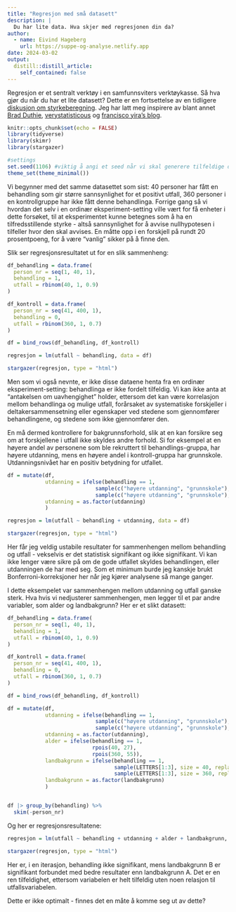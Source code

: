 ```yaml
---
title: "Regresjon med små datasett"
description: |
  Du har lite data. Hva skjer med regresjonen din da?
author:
  - name: Eivind Hageberg
    url: https://suppe-og-analyse.netlify.app
date: 2024-03-02
output:
  distill::distill_article:
    self_contained: false
---
```


Regresjon er et sentralt verktøy i en samfunnsviters verktøykasse. Så hva gjør du når du har et lite datasett? Dette er en fortsettelse av en tidligere [diskusjon om styrkeberegning](https://suppe-og-analyse.netlify.app/posts/2024-01-13-powercalculations/). Jeg har latt meg inspirere av blant annet [Brad Duthie](https://stirlingcodingclub.github.io/simulating_data/index.html#mvtnorm),  [verystatisticous](https://aosmith.rbind.io/2018/08/29/getting-started-simulating-data/#creating-datasets-with-quantiative-and-categorical-variables) og [francisco yira's blog](https://www.franciscoyira.com/post/matching-in-r-part-1/).

```r
knitr::opts_chunk$set(echo = FALSE)
library(tidyverse)
library(skimr)
library(stargazer)

#settings
set.seed(1106) #viktig å angi et seed når vi skal generere tilfeldige data
theme_set(theme_minimal())

```


Vi begynner med det samme datasettet som sist: 40 personer har fått en behandling som gir større sannsynlighet for et positivt utfall, 360 personer i en kontrollgruppe har ikke fått denne behandlinga. Forrige gang så vi hvordan det selv i en ordinær eksperiment-setting ville vært for få enheter i dette forsøket, til at eksperimentet kunne betegnes som å ha en tilfredsstillende styrke - altså sannsynlighet for å avvise nullhypotesen i tilfeller hvor den skal avvises. En måtte opp i en forskjell på rundt 20 prosentpoeng, for å være "vanlig" sikker på å finne den. 

Slik ser regresjonsresultatet ut for en slik sammenheng:

```r
df_behandling = data.frame(
  person_nr = seq(1, 40, 1),
  behandling = 1,
  utfall = rbinom(40, 1, 0.9)
)

df_kontroll = data.frame(
  person_nr = seq(41, 400, 1),
  behandling = 0,
  utfall = rbinom(360, 1, 0.7)
)

df = bind_rows(df_behandling, df_kontroll)

```
```r
regresjon = lm(utfall ~ behandling, data = df)

stargazer(regresjon, type = "html")
```


Men som vi også nevnte, er ikke disse dataene henta fra en ordinær eksperiment-setting: behandlinga er ikke fordelt tilfeldig. Vi kan ikke anta at "antakelsen om uavhengighet" holder, ettersom det kan være korrelasjon mellom behandlinga og mulige utfall, forårsaket av systematiske forskjeller i deltakersammensetning eller egenskaper ved stedene som gjennomfører behandlingene, og stedene som ikke gjennomfører den.

En må dermed kontrollere for bakgrunnsforhold, slik at en kan forsikre seg om at forskjellene i utfall ikke skyldes andre forhold. Si for eksempel at en høyere andel av personene som ble rekruttert til behandlings-gruppa, har høyere utdanning, mens en høyere andel i kontroll-gruppa har grunnskole. Utdanningsnivået har en positiv betydning for utfallet.

```r

df = mutate(df,
            utdanning = ifelse(behandling == 1, 
                            sample(c("høyere utdanning", "grunnskole"), size = 40, replace = TRUE, prob = c(.95, .05)),
                            sample(c("høyere utdanning", "grunnskole"), size = 360, replace = TRUE, prob = c(.05,.95))),
            utdanning = as.factor(utdanning)
            )

regresjon = lm(utfall ~ behandling + utdanning, data = df)

```

```r

stargazer(regresjon, type = "html")
```


Her får jeg veldig ustabile resultater for sammenhengen mellom behandling og utfall - vekselvis er det statistisk signifikant og ikke signifikant. Vi kan ikke lenger være sikre på om de gode utfallet skyldes behandlingen, eller utdanningen de har med seg. Som et minimum burde jeg kanskje brukt Bonferroni-korreksjoner her når jeg kjører analysene så mange ganger. 

I dette eksempelet var sammenhengen mellom utdanning og utfall ganske sterk. Hva hvis vi nedjusterer sammenhengen, men legger til et par andre variabler, som alder og landbakgrunn? Her er et slikt datasett:

```r
df_behandling = data.frame(
  person_nr = seq(1, 40, 1),
  behandling = 1,
  utfall = rbinom(40, 1, 0.9)
)

df_kontroll = data.frame(
  person_nr = seq(41, 400, 1),
  behandling = 0,
  utfall = rbinom(360, 1, 0.7)
)

df = bind_rows(df_behandling, df_kontroll)

df = mutate(df,
            utdanning = ifelse(behandling == 1, 
                            sample(c("høyere utdanning", "grunnskole"), size = 40, replace = TRUE, prob = c(.7, .3)),
                            sample(c("høyere utdanning", "grunnskole"), size = 360, replace = TRUE, prob = c(.6,.4))),
            utdanning = as.factor(utdanning),
            alder = ifelse(behandling == 1, 
                           rpois(40, 27),
                           rpois(360, 55)),
            landbakgrunn = ifelse(behandling == 1,
                                  sample(LETTERS[1:3], size = 40, replace = TRUE, prob = c(0.4, 0.3, 0.3)),
                                  sample(LETTERS[1:3], size = 360, replace = TRUE, prob = c(0.4, 0.3, 0.3))),
            landbakgrunn = as.factor(landbakgrunn)
            )


df |> group_by(behandling) %>% 
  skim(-person_nr)

```

Og her er regresjonsresultatene:

```r
regresjon = lm(utfall ~ behandling + utdanning + alder + landbakgrunn, data = df)

stargazer(regresjon, type = "html")
```



Her er, i en iterasjon, behandling ikke signifikant, mens landbakgrunn B er signifikant forbundet med bedre resultater enn landbakgrunn A. Det er en ren tilfeldighet, ettersom variabelen er helt tilfeldig uten noen relasjon til utfallsvariabelen. 

Dette er ikke optimalt - finnes det en måte å komme seg ut av dette?